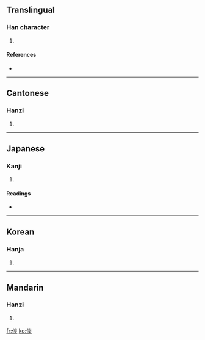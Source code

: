 ==Translingual==

===Han character===
{{Han char|rn=9|rad=人|as=08|sn=10|four=2928<sub>9</sub>|canj=人火火 (OFF)}}

# {{defn|Han}}

====References====
* {{Han ref|kx=0107.280|dkj=00768|dj=0229.080|hdz=10184.010|uh=5013|ud=20499|bh=D0CB|bd=53451}}

----

==Cantonese==

===Hanzi===
{{yue-hanzi|jyut=|y=taam4}}

# {{defn|Cantonese}}

----

==Japanese==

===Kanji===
{{ja-kanji|grade=|rs=人08}}

# {{defn|Japanese}}

====Readings====
* {{ja-readings|on=[[たん]] (tan), [[だん]] (dan)|kun=[[やすい]] (yasui), [[しずか]] (shizuka)}}

----

==Korean==

===Hanja===
{{ko-hanja|hangeul=담|rv=dam|mr=tam}}

# {{defn|Korean}}

----

==Mandarin==

===Hanzi===
{{cmn-hanzi|pin=[[juè]] ([[jue4]]), [[tán]] ([[tan2]])|wg=chüeh<sup>4</sup>, t'an<sup>2</sup>}}

# {{defn|Mandarin}}

[[fr:倓]]
[[ko:倓]]